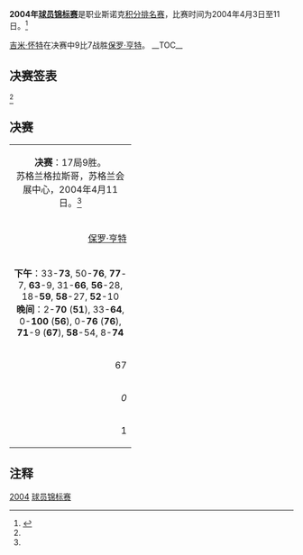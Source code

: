 {{noteTA
|G1=Snooker
}}
{{桌球大赛
|tournament_name=[[斯诺克苏格兰公开赛|球员锦标赛]]
|dates=2004年4月3日 - 11日
|venue=苏格兰会展中心
|location=[[格拉斯哥|格拉斯哥]]
|country={{SCO}}
|format=[[斯诺克世界排名|积分排名赛]]
|Total prize fund=
|winners_share=
|highest_break=
|winner={{flagicon|ENG}} [[吉米·怀特|吉米·怀特]]
|runner_up={{flagicon|ENG}} [[保罗·亨特|保罗·亨特]]
|score=9–7
|previous=[[2003年苏格兰公开赛|2003]]
|next=
}}

'''2004年[[斯诺克苏格兰公开赛|球员锦标赛]]'''是职业斯诺克[[斯诺克世界排名|积分排名赛]]，比赛时间为2004年4月3日至11日。<ref name="WWW Snooker">{{cite web|title=WWW Snooker Coverage|url=http://www.snooker.org/trn/0304/pc2004_res.shtml|work=|deadurl=no|accessdate=2011-04-29|archive-date=2016-05-09|archive-url=https://web.archive.org/web/20160509071552/http://www.snooker.org/trn/0304/pc2004_res.shtml}}</ref>

[[吉米·怀特|吉米·怀特]]在决赛中9比7战胜[[保罗·亨特|保罗·亨特]]。
__TOC__
{{clear}}

==决赛签表==
<ref name="WWW Snooker"/> 
{{48TeamBracket
| RD1=第1轮<br />9局5胜
| RD2=第2轮<br />9局5胜
| RD3=第3轮<br />9局5胜
| RD4=四分之一决赛<br />9局5胜
| RD5=半决赛<br />11局6胜
| RD6=决赛<br />17局9胜

| RD1-seed01=
| RD1-team01={{flagicon|FIN}} [[罗宾·赫尔|罗宾·赫尔]]
| RD1-score01=w/d
| RD1-seed02=
| RD1-team02={{flagicon|ENG}} '''[[罗德·罗勒尔|罗德·罗勒尔]]'''
| RD1-score02='''w/o'''

| RD1-seed03=
| RD1-team03={{flagicon|ENG}} '''[[马克·金|马克·金]]'''
| RD1-score03='''5'''
| RD1-seed04=
| RD1-team04={{flagicon|ENG}} [[吉米·米奇|吉米·米奇]]
| RD1-score04=2

| RD1-seed05=
| RD1-team05={{flagicon|HKG}} '''[[傅家俊|傅家俊]]'''
| RD1-score05='''5'''
| RD1-seed06=
| RD1-team06={{flagicon|SCO}} [[斯科特·麦肯齐|斯科特·麦肯齐]]
| RD1-score06=1

| RD1-seed07=
| RD1-team07={{flagicon|NIR}} [[乔·斯维尔|乔·斯维尔]]
| RD1-score07=4
| RD1-seed08=
| RD1-team08={{nowrap|{{flagicon|ENG}} '''[[斯图尔特·宾汉姆|斯图尔特·宾汉姆]]'''}}
| RD1-score08='''5'''

| RD1-seed09=
| RD1-team09={{flagicon|ENG}} '''[[约翰·帕洛特|约翰·帕洛特]]'''
| RD1-score09='''5'''
| RD1-seed10=
| RD1-team10={{flagicon|ENG}} [[马克·戴维斯|马克·戴维斯]]
| RD1-score10=4

| RD1-seed11=
| RD1-team11={{flagicon|ENG}} [[戴维·哈罗德|戴维·哈罗德]]
| RD1-score11=1
| RD1-seed12=
| RD1-team12={{flagicon|ENG}} '''[[肖恩·墨菲|肖恩·墨菲]]'''
| RD1-score12='''5'''

| RD1-seed13=
| RD1-team13={{flagicon|ENG}} '''[[伊恩·麦克洛克|伊恩·麦克洛克]]'''
| RD1-score13='''5'''
| RD1-seed14=
| RD1-team14={{flagicon|ENG}} [[奈吉尔·邦德|奈吉尔·邦德]]
| RD1-score14=4

| RD1-seed15=
| RD1-team15={{flagicon|SCO}} '''[[乔·亨利|乔·亨利]]'''
| RD1-score15='''5'''
| RD1-seed16=
| RD1-team16={{flagicon|ENG}} [[迈克尔·霍尔特|迈克尔·霍尔特]]
| RD1-score16=1

| RD1-seed17=
| RD1-team17={{flagicon|MLT}} [[托尼·德拉科|托尼·德拉科]]
| RD1-score17=4
| RD1-seed18=
| RD1-team18={{flagicon|WAL}} '''[[瑞恩·戴|瑞恩·戴]]'''
| RD1-score18='''5'''

| RD1-seed19=
| RD1-team19={{flagicon|ENG}} [[安东尼·汉密尔顿|安东尼·汉密尔顿]]
| RD1-score19=2
| RD1-seed20=
| RD1-team20={{flagicon|SCO}} '''[[杰米·伯内特|杰米·伯内特]]'''
| RD1-score20='''5'''

| RD1-seed21=
| RD1-team21={{flagicon|WAL}} [[安东尼·戴维斯|安东尼·戴维斯]]
| RD1-score21=3
| RD1-seed22=
| RD1-team22={{flagicon|AUS}} '''[[尼尔·罗伯逊|尼尔·罗伯逊]]'''
| RD1-score22='''5'''

| RD1-seed23=
| RD1-team23={{flagicon|ENG}} [[马克·塞尔比|马克·塞尔比]]
| RD1-score23=4
| RD1-seed24=
| RD1-team24={{flagicon|CHN}} '''[[丁俊晖|丁俊晖]]'''
| RD1-score24='''5'''

| RD1-seed25=
| RD1-team25={{flagicon|ENG}} '''[[阿利斯特·卡特|阿利斯特·卡特]]'''
| RD1-score25='''5'''
| RD1-seed26=
| RD1-team26={{flagicon|ENG}} [[斯图尔特·佩特曼|斯图尔特·佩特曼]]
| RD1-score26=1

| RD1-seed27=
| RD1-team27={{flagicon|ENG}} [[罗伯特·米尔金斯|罗伯特·米尔金斯]]
| RD1-score27=1
| RD1-seed28=
| RD1-team28={{flagicon|ENG}} '''[[巴里·品吉斯|巴里·品吉斯]]'''
| RD1-score28='''5'''

| RD1-seed29=
| RD1-team29={{flagicon|WAL}} '''[[多米尼克·戴尔|多米尼克·戴尔]]'''
| RD1-score29='''5'''
| RD1-seed30=
| RD1-team30={{flagicon|ENG}} [[盖瑞·威尔金森|盖瑞·威尔金森]]
| RD1-score30=4

| RD1-seed31=
| RD1-team31={{flagicon|SCO}} [[克里斯·斯莫|克里斯·斯莫]]
| RD1-score31=2
| RD1-seed32=
| RD1-team32={{flagicon|NIR}} '''[[杰拉德·格林|杰拉德·格林]]'''
| RD1-score32='''5'''

| RD2-seed01=
| RD2-team01={{nowrap|{{flagicon|WAL}} '''[[马克·威廉姆斯|马克·威廉姆斯]]'''}}
| RD2-score01='''5'''
| RD2-seed02=
| RD2-team02={{flagicon|ENG}} [[罗德·罗勒尔|罗德·罗勒尔]]
| RD2-score02=4

| RD2-seed03=
| RD2-team03={{nowrap|{{flagicon|WAL}} [[马修·史蒂文斯|马修·史蒂文斯]]}}
| RD2-score03=3
| RD2-seed04=
| RD2-team04={{flagicon|ENG}} '''[[马克·金|马克·金]]'''
| RD2-score04='''5'''

| RD2-seed05=
| RD2-team05={{flagicon|SCO}} '''[[格雷姆·多特|格雷姆·多特]]'''
| RD2-score05='''5'''
| RD2-seed06=
| RD2-team06={{flagicon|HKG}} [[傅家俊|傅家俊]]
| RD2-score06=3

| RD2-seed07=
| RD2-team07={{flagicon|ENG}} '''[[彼得·艾伯顿|彼得·艾伯顿]]'''
| RD2-score07='''5'''
| RD2-seed08=
| RD2-team08={{nowrap|{{flagicon|ENG}} [[斯图尔特·宾汉姆|斯图尔特·宾汉姆]]}}
| RD2-score08=3

| RD2-seed09=
| RD2-team09={{flagicon|ENG}} [[斯蒂芬·李|斯蒂芬·李]]
| RD2-score09=4
| RD2-seed10=
| RD2-team10={{flagicon|ENG}} '''[[约翰·帕洛特|约翰·帕洛特]]'''
| RD2-score10='''5'''

| RD2-seed11=
| RD2-team11={{flagicon|ENG}} '''[[吉米·怀特|吉米·怀特]]'''
| RD2-score11='''5'''
| RD2-seed12=
| RD2-team12={{flagicon|ENG}} [[肖恩·墨菲|肖恩·墨菲]]
| RD2-score12=3

| RD2-seed13=
| RD2-team13={{flagicon|ENG}} [[大卫·格雷|大卫·格雷]]
| RD2-score13=3
| RD2-seed14=
| RD2-team14={{flagicon|ENG}} '''[[伊恩·麦克洛克|伊恩·麦克洛克]]'''
| RD2-score14='''5'''

| RD2-seed15=
| RD2-team15={{flagicon|SCO}} [[约翰·希金斯|约翰·希金斯]]
| RD2-score15=4
| RD2-seed16=
| RD2-team16={{flagicon|SCO}} '''[[乔·亨利|乔·亨利]]'''
| RD2-score16='''5'''

| RD2-seed17=
| RD2-team17={{flagicon|ENG}} '''[[罗尼·奥沙利文|罗尼·奥沙利文]]'''
| RD2-score17='''5'''
| RD2-seed18=
| RD2-team18={{flagicon|WAL}} [[瑞恩·戴|瑞恩·戴]]
| RD2-score18=4

| RD2-seed19=
| RD2-team19={{flagicon|AUS}} [[昆廷·汉恩|昆廷·汉恩]]
| RD2-score19=3
| RD2-seed20=
| RD2-team20={{flagicon|SCO}} '''[[杰米·伯内特|杰米·伯内特]]'''
| RD2-score20='''5'''

| RD2-seed21=
| RD2-team21={{flagicon|ENG}} '''[[史蒂夫·戴维斯|史蒂夫·戴维斯]]'''
| RD2-score21='''5'''
| RD2-seed22=
| RD2-team22={{flagicon|AUS}} [[尼尔·罗伯逊|尼尔·罗伯逊]]
| RD2-score22=3

| RD2-seed23=
| RD2-team23={{flagicon|ENG}} '''[[保罗·亨特|保罗·亨特]]'''
| RD2-score23='''5'''
| RD2-seed24=
| RD2-team24={{flagicon|CHN}} [[丁俊晖|丁俊晖]]
| RD2-score24=0

| RD2-seed25=
| RD2-team25={{flagicon|IRL}} '''[[肯·达赫迪|肯·达赫迪]]'''
| RD2-score25='''5'''
| RD2-seed26=
| RD2-team26={{flagicon|ENG}} [[阿利斯特·卡特|阿利斯特·卡特]]
| RD2-score26=3

| RD2-seed27=
| RD2-team27={{flagicon|ENG}} '''[[乔·佩里|乔·佩里]]'''
| RD2-score27='''5'''
| RD2-seed28=
| RD2-team28={{flagicon|ENG}} [[巴里·品吉斯|巴里·品吉斯]]
| RD2-score28=4

| RD2-seed29=
| RD2-team29={{nowrap|{{flagicon|SCO}} '''[[艾伦·麦克马努斯|艾伦·麦克马努斯]]'''}}
| RD2-score29='''5'''
| RD2-seed30=
| RD2-team30={{flagicon|WAL}} [[多米尼克·戴尔|多米尼克·戴尔]]
| RD2-score30=1

| RD2-seed31=
| RD2-team31={{flagicon|SCO}} '''[[史蒂芬·亨德利|史蒂芬·亨德利]]'''
| RD2-score31='''5'''
| RD2-seed32=
| RD2-team32={{flagicon|NIR}} [[杰拉德·格林|杰拉德·格林]]
| RD2-score32=1

| RD3-seed01=
| RD3-team01={{nowrap|{{flagicon|WAL}} '''[[马克·威廉姆斯|马克·威廉姆斯]]'''}}
| RD3-score01='''5'''
| RD3-seed02=
| RD3-team02={{flagicon|ENG}} [[马克·金|马克·金]]
| RD3-score02=4

| RD3-seed03=
| RD3-team03={{flagicon|SCO}} [[格雷姆·多特|格雷姆·多特]]
| RD3-score03=3
| RD3-seed04=
| RD3-team04={{flagicon|ENG}} '''[[彼得·艾伯顿|彼得·艾伯顿]]'''
| RD3-score04='''5'''

| RD3-seed05=
| RD3-team05={{flagicon|ENG}} [[约翰·帕洛特|约翰·帕洛特]]
| RD3-score05=2
| RD3-seed06=
| RD3-team06={{flagicon|ENG}} '''[[吉米·怀特|吉米·怀特]]'''
| RD3-score06='''5'''

| RD3-seed07=
| RD3-team07={{nowrap|{{flagicon|ENG}} '''[[伊恩·麦克洛克|伊恩·麦克洛克]]'''}}
| RD3-score07='''5'''
| RD3-seed08=
| RD3-team08={{flagicon|SCO}} [[乔·亨利|乔·亨利]]
| RD3-score08=1

| RD3-seed09=
| RD3-team09={{flagicon|ENG}} '''[[罗尼·奥沙利文|罗尼·奥沙利文]]'''
| RD3-score09='''5'''
| RD3-seed10=
| RD3-team10={{flagicon|SCO}} [[杰米·伯内特|杰米·伯内特]]
| RD3-score10=0

| RD3-seed11=
| RD3-team11={{flagicon|ENG}} [[史蒂夫·戴维斯|史蒂夫·戴维斯]]
| RD3-score11=3
| RD3-seed12=
| RD3-team12={{flagicon|ENG}} '''[[保罗·亨特|保罗·亨特]]'''
| RD3-score12='''5'''

| RD3-seed13=
| RD3-team13={{flagicon|IRL}} '''[[肯·达赫迪|肯·达赫迪]]'''
| RD3-score13='''5'''
| RD3-seed14=
| RD3-team14={{flagicon|ENG}} [[乔·佩里|乔·佩里]]
| RD3-score14=2

| RD3-seed15=
| RD3-team15={{nowrap|{{flagicon|SCO}} [[艾伦·麦克马努斯|艾伦·麦克马努斯]]}}
| RD3-score15=2
| RD3-seed16=
| RD3-team16={{flagicon|SCO}} '''[[史蒂芬·亨德利|史蒂芬·亨德利]]'''
| RD3-score16='''5'''

| RD4-seed01=
| RD4-team01={{nowrap|{{flagicon|WAL}} [[马克·威廉姆斯|马克·威廉姆斯]]}}
| RD4-score01=3
| RD4-seed02=
| RD4-team02={{flagicon|ENG}} '''[[彼得·艾伯顿|彼得·艾伯顿]]'''
| RD4-score02='''5'''

| RD4-seed03=
| RD4-team03={{flagicon|ENG}} '''[[吉米·怀特|吉米·怀特]]'''
| RD4-score03='''5'''
| RD4-seed04=
| RD4-team04={{nowrap|{{flagicon|ENG}} [[伊恩·麦克洛克|伊恩·麦克洛克]]}}
| RD4-score04=3

| RD4-seed05=
| RD4-team05={{flagicon|ENG}} [[罗尼·奥沙利文|罗尼·奥沙利文]]
| RD4-score05=2
| RD4-seed06=
| RD4-team06={{flagicon|ENG}} '''[[保罗·亨特|保罗·亨特]]'''
| RD4-score06='''5'''

| RD4-seed07=
| RD4-team07={{flagicon|IRL}} '''[[肯·达赫迪|肯·达赫迪]]'''
| RD4-score07='''5'''
| RD4-seed08=
| RD4-team08={{flagicon|SCO}} [[史蒂芬·亨德利|史蒂芬·亨德利]]
| RD4-score08=4

| RD5-seed01=
| RD5-team01={{nowrap|{{flagicon|ENG}} [[彼得·艾伯顿|彼得·艾伯顿]]}}
| RD5-score01=5
| RD5-seed02=
| RD5-team02={{flagicon|ENG}} '''[[吉米·怀特|吉米·怀特]]'''
| RD5-score02='''6'''

| RD5-seed03=
| RD5-team03={{flagicon|ENG}} '''[[保罗·亨特|保罗·亨特]]'''
| RD5-score03='''6'''
| RD5-seed04=
| RD5-team04={{flagicon|IRL}} [[肯·达赫迪|肯·达赫迪]]
| RD5-score04=2

| RD6-seed01=
| RD6-team01={{flagicon|ENG}} [[保罗·亨特|保罗·亨特]]
| RD6-score01=7
| RD6-seed02=
| RD6-team02={{nowrap|{{flagicon|ENG}} '''[[吉米·怀特|吉米·怀特]]'''}}
| RD6-score02='''9'''
}}

==决赛==

{| class="wikitable" style="font-size: 95%; margin: 1em auto 1em auto;"
|-
| colspan="3" align="center" bgcolor="#ffd700" | '''决赛'''：17局9胜。<br />苏格兰格拉斯哥，苏格兰会展中心，2004年4月11日。<ref name="WWW Snooker"/> 
|-
| width="200" align="right" | [[保罗·亨特|保罗·亨特]]<br/> {{ENG}}
| width="100" align="center" | 7 – '''9'''
| width="200" | '''[[吉米·怀特|吉米·怀特]]'''<br/> {{ENG}} 
|-
| colspan="3" align="center" style="font-size: 100%" | '''下午'''：33-'''73''', 50-'''76''', '''77'''-7, '''63'''-9, 31-'''66''', '''56'''-28, 18-'''59''', '''58'''-27, '''52'''-10 <br/>'''晚间'''：2-'''70''' ('''51'''), 33-'''64''', 0-'''100''' ('''56'''), 0-'''76''' ('''76'''), '''71'''-9 ('''67'''), '''58'''-54, 8-'''74''' 
|-
| align="right" | 67
| align="center" | 单杆最高
| '''76'''
|-
| align="right" | ''0''
| align="center" | 单杆过百
| ''0''
|-
| align="right" | 1
| align="center" | 单杆50+
| '''3'''
|}

==注释==
{{reflist}}

{{斯诺克赛季03-04}}
{{斯诺克球员锦标赛}}

[[Category:斯诺克球员锦标赛|2004]]
[[Category:2004年斯诺克|球员锦标赛]]